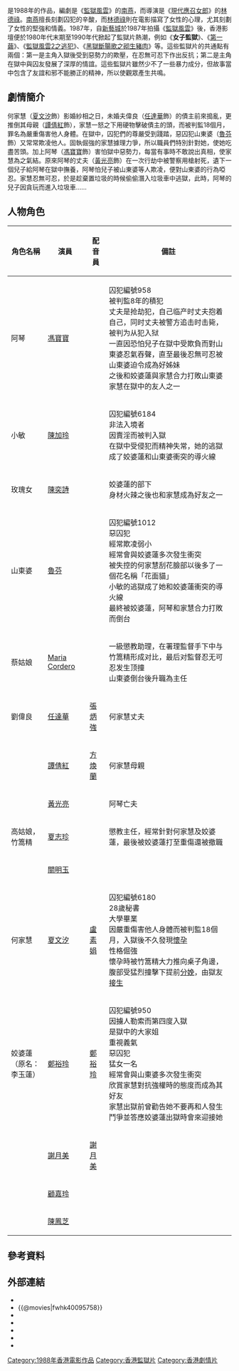 {{otheruses|女子監獄}}
{{Infobox Film
| name               = 女子監獄
| original_name      = ''{{lang|en|Women Prison}}''
| image              = Women's Prison movie poster 1988.jpg
| caption            = 
| director           = [[林德祿|林德祿]]
| producer           = [[泰迪羅賓|泰迪羅賓]]
| producer_2         = [[陳錫濂|陳錫濂]]
| writer             = [[南燕_(編劇)|南燕]]
| starring           = [[鄭裕玲|鄭裕玲]]、[[夏文汐|夏文汐]]、[[馮寶寶|馮寶寶]]、[[陳加玲|陳加玲]]
| music              = [[羅傑|羅傑]]
| endtheme           = 
| cinematography     = [[劉源泉|劉源泉]]
| editing            = [[金馬|金馬]]
| production_company = [[好朋友影業有限公司|好朋友影業有限公司]]
| distributor        = 
| released           = {{HKG-1959}}：{{film date|1988|8|11}}
| runtime            = 92 分鐘
| country            = {{英屬香港電影}}
| language           = 粵語
| awards             = 
| budget             = 
| gross              = HK $11,498,106.00
| amg_id             = 270844
| imdb_id            = tt0095758
}}

{{engname|《女子監獄》|''Women Prison''}}是1988年的作品，編劇是《[[監獄風雲|監獄風雲]]》的[[林嶺南|南燕]]，而導演是《[[現代應召女郎|現代應召女郎]]》的[[林德祿|林德祿]]。[[林嶺南|南燕]]擅長刻劃囚犯的辛酸，而[[林德祿|林德祿]]則在電影描寫了女性的心理，尤其刻劃了女性的堅強和情義。1987年，自[[新藝城|新藝城]]於1987年拍攝《[[監獄風雲|監獄風雲]]》後，香港影壇便於1980年代末期至1990年代掀起了監獄片熱潮，例如《'''女子監獄'''》、《[[第一繭|第一繭]]》、《[[監獄風雲2之逃犯|監獄風雲2之逃犯]]》、《[[黑獄斷腸歌之砌生豬肉|黑獄斷腸歌之砌生豬肉]]》等。這些監獄片的共通點有兩個：第一是主角入獄後受到惡勢力的欺壓，在忍無可忍下作出反抗；第二是主角在獄中與囚友發展了深厚的情誼。這些監獄片雖然少不了一些暴力成分，但故事當中包含了友誼和邪不能勝正的精神，所以使觀眾產生共鳴。

== 劇情簡介 ==
何家慧（[[夏文汐|夏文汐]]飾）影婚紗相之日，未婚夫偉良（[[任達華|任達華]]飾）的債主前來搗亂，更推倒其母親（[[譚倩紅|譚倩紅]]飾），家慧一怒之下用硬物擊破債主的頭，而被判監18個月，罪名為嚴重傷害他人身體。在獄中，囚犯們的尊嚴受到踐踏，惡囚犯山東婆（[[魯芬|魯芬]]飾）又常常欺凌他人。固執倔強的家慧據理力爭，所以職員們特別針對她，使她吃盡苦頭。加上阿琴（[[馮寶寶|馮寶寶]]飾）害怕獄中惡勢力，每當有事時不敢說出真相，使家慧為之氣結。原來阿琴的丈夫（[[黃光亮|黃光亮]]飾）在一次行劫中被警察用槍射死，遺下一個兒子給阿琴在獄中撫養，阿琴怕兒子被山東婆等人欺凌，便對山東婆的行為啞忍。家慧忍無可忍，於是趁棄置垃圾的時候偷偷潛入垃圾車中逃獄，此時，阿琴的兒子因貪玩而進入垃圾車……

== 人物角色 ==
{| class="wikitable" 
|- 
! 角色名稱 || 演員 || 配音員 || 備註
|- 
| 阿琴 || [[馮寶寶|馮寶寶]] |||| 囚犯編號958<br>被判監8年的積犯<br>丈夫是抢劫犯，自己临产时丈夫抱着自己，同时丈夫被警方追击时击毙，被判为从犯入狱<br>一直因恐怕兒子在獄中受欺負而對山東婆忍氣吞聲，直至最後忍無可忍被山東婆迫令成為好姊妹<br>之後和姣婆蓮與家慧合力打敗山東婆<br>家慧在獄中的友人之一
|- 
| 小敏 || [[陳加玲|陳加玲]] |||| 囚犯編號6184<br>非法入境者<br>因賣淫而被判入獄<br>在獄中受侵犯而精神失常，她的逃獄成了姣婆蓮和山東婆衝突的導火線
|- 
| 玫瑰女 || [[陳奕詩|陳奕詩]] |||| 姣婆蓮的部下<br>身材火辣之後也和家慧成為好友之一
|- 
| 山東婆 || [[魯芬|魯芬]] |||| 囚犯編號1012<br>惡囚犯<br>經常欺凌弱小<br>經常會與姣婆蓮多次發生衝突<br>被失控的何家慧刮花臉部以後多了一個花名稱「花面貓」<br>小敏的逃獄成了她和姣婆蓮衝突的導火線<br>最終被姣婆蓮，阿琴和家慧合力打敗而倒台
|- 
| 蔡姑娘 || [[Maria_Cordero|Maria Cordero]] |||| 一級懲教助理，在署理監督手下中与竹篙精形成对比，最后对監督忍无可忍发生顶撞<br>山東婆倒台後升職為主任
|-  
| 劉偉良 || [[任達華|任達華]] ||  [[張炳強|張炳強]]|| 何家慧丈夫
|-
|  || [[譚倩紅|譚倩紅]] || [[方煥蘭|方煥蘭]] || 何家慧母親
|-
|  || [[黃光亮|黃光亮]] |||| 阿琴亡夫
|-
| 高姑娘，竹篙精 || [[夏志珍|夏志珍]] |||| 懲教主任，經常針對何家慧及姣婆蓮，最後被姣婆蓮打至重傷還被撤職
|-
|  || [[關明玉|關明玉]] ||||
|-
| 何家慧 || [[夏文汐|夏文汐]] || [[盧素娟|盧素娟]] || 囚犯編號6180<br>28歲秘書<br>大學畢業<br>因嚴重傷害他人身體而被判監18個月，入獄後不久發現[[懷孕|懷孕]]<br>性格倔強<br>懷孕時被竹篙精大力推向桌子角邊，腹部受猛烈撞擊下提前[[分娩|分娩]]，由獄友[[接生|接生]]
|- 
| 姣婆蓮<br>（原名：李玉蓮）|| [[鄭裕玲|鄭裕玲]] || [[鄭裕玲|鄭裕玲]] || 囚犯編號950<br>因擄人勒索而第四度入獄<br>是獄中的大家姐<br>重視義氣<br>惡囚犯<br>猛女一名<br>經常會與山東婆多次發生衝突<br>欣賞家慧對抗強權時的態度而成為其好友<br>家慧出獄前曾勸告她不要再和人發生鬥爭並答應姣婆蓮出獄時會來迎接她
|- 
|  ||  [[謝月美|謝月美]] || [[謝月美|謝月美]] ||
|- 
|  || [[顧嘉玲|顧嘉玲]] ||||
|- 
|  || [[陳鳳芝|陳鳳芝]] ||||
|}

== 參考資料 ==
{{reflist}}

== 外部連結 ==
*{{hkmdb title|7057}}
*{{@movies|fwhk40095758}}
*{{douban|title=女子監獄}}
*{{Mtime|18308}}
*{{rotten-tomatoes|women_prison}}
*{{Amg movie|270844}}
*{{imdb title|0095758}}

{{任達華}}
[[Category:1988年香港電影作品|Category:1988年香港電影作品]]
[[Category:香港監獄片|Category:香港監獄片]]
[[Category:香港劇情片|Category:香港劇情片]]